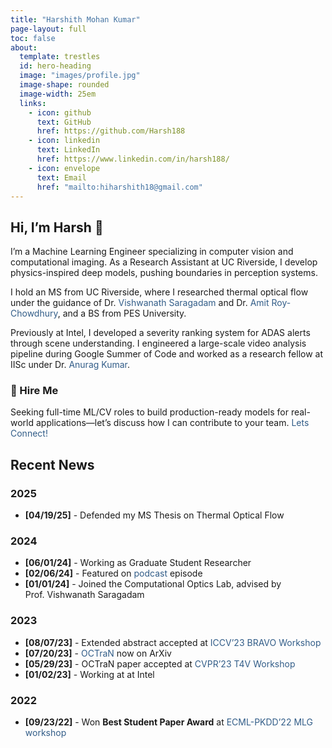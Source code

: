 ```yaml
---
title: "Harshith Mohan Kumar"
page-layout: full
toc: false
about:
  template: trestles
  id: hero-heading
  image: "images/profile.jpg"
  image-shape: rounded
  image-width: 25em
  links:
    - icon: github
      text: GitHub
      href: https://github.com/Harsh188
    - icon: linkedin
      text: LinkedIn
      href: https://www.linkedin.com/in/harsh188/
    - icon: envelope
      text: Email
      href: "mailto:hiharshith18@gmail.com"
---
```


<style>
.special-links a {
  text-decoration: none;
  color: #325d88;
}
.special-links a:hover {
  color: #1a3b5a;
}
</style>

:::{#hero-heading}
<div class="special-links">

## Hi, I'm Harsh 👋

I'm a Machine Learning Engineer specializing in computer vision and computational imaging. As a Research Assistant at UC Riverside, I develop physics-inspired deep models, pushing boundaries in perception systems.

I hold an MS from UC Riverside, where I researched thermal optical flow under the guidance of Dr. [Vishwanath Saragadam](https://vishwa91.github.io/) and Dr. [Amit Roy-Chowdhury](https://vcg.ece.ucr.edu/amit), and a BS from PES University.

Previously at Intel, I developed a severity ranking system for ADAS alerts through scene understanding. I engineered a large-scale video analysis pipeline during Google Summer of Code and worked as a research fellow at IISc under Dr. [Anurag Kumar](https://en.wikipedia.org/wiki/Anurag_Kumar).

### 💼 Hire Me
Seeking full-time ML/CV roles to build production-ready models for real-world applications—let’s discuss how I can contribute to your team. [Lets Connect!](mailto:hiharshith18@gmail.com)

</div>
:::

:::{#news}
<div class="special-links">

## Recent News

### 2025
- **[04/19/25]** - Defended my MS Thesis on Thermal Optical Flow

### 2024
- **[06/01/24]** - Working as Graduate Student Researcher
- **[02/06/24]** - Featured on [podcast](https://www.youtube.com/watch?v=a-npgrnXzjc&t=5s) episode
- **[01/01/24]** - Joined the Computational Optics Lab, advised by Prof. Vishwanath Saragadam

### 2023
- **[08/07/23]** - Extended abstract accepted at [ICCV'23 BRAVO Workshop](https://valeoai.github.io/bravo/)
- **[07/20/23]** - [OCTraN](https://arxiv.org/abs/2307.10934) now on ArXiv
- **[05/29/23]** - OCTraN paper accepted at [CVPR'23 T4V Workshop](https://sites.google.com/view/t4v-cvpr23/papers)
- **[01/02/23]** - Working at at Intel

### 2022
- **[09/23/22]** - Won **Best Student Paper Award** at [ECML-PKDD'22 MLG workshop](https://www.mlgworkshop.ml/)

</div>
:::
